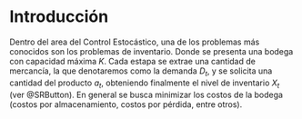 # Introducción

Dentro del area del Control Estocástico, una de los problemas más conocidos son los problemas de inventario. 
Donde se presenta una bodega con capacidad máxima $K$. Cada estapa se extrae una cantidad de mercancía, la 
que denotaremos como la demanda $D_t$, y se solicita una cantidad del producto $a_t$, obteniendo finalmente 
el nivel de inventario $X_t$ (ver @SRButton). En general se busca minimizar los costos de la 
bodega (costos por almacenamiento, costos por pérdida, entre otros).


